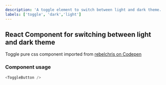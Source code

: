 ```yaml
---
description: 'A toggle element to switch between light and dark theme.'
labels: ['toggle', 'dark','light']
---
```



## React Component for switching between light and dark theme

Toggle pure css component imported from [rebelchris on Codepen](https://codepen.io/rebelchris/pen/jOMGweo)

### Component usage
```js
<ToggleButton />
```
